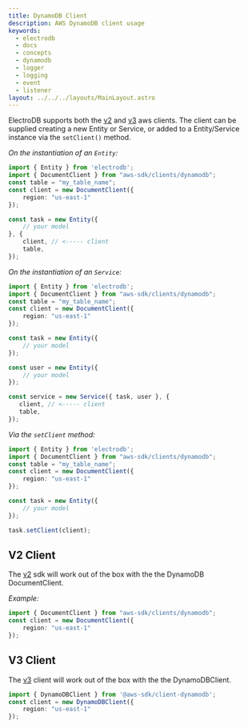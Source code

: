 ```yaml
---
title: DynamoDB Client
description: AWS DynamoDB client usage
keywords:
  - electrodb
  - docs
  - concepts
  - dynamodb
  - logger
  - logging
  - event
  - listener
layout: ../../../layouts/MainLayout.astro
---
```


ElectroDB supports both the [v2](https://www.npmjs.com/package/aws-sdk) and [v3](https://www.npmjs.com/package/@aws-sdk/client-dynamodb) aws clients. The client can be supplied creating a new Entity or Service, or added to a Entity/Service instance via the `setClient()` method.

*On the instantiation of an `Entity`:*
```typescript
import { Entity } from 'electrodb';
import { DocumentClient } from "aws-sdk/clients/dynamodb";
const table = "my_table_name";
const client = new DocumentClient({
    region: "us-east-1"
});

const task = new Entity({
    // your model
}, {
    client, // <----- client
    table,
});
```

*On the instantiation of an `Service`:*
```typescript
import { Entity } from 'electrodb';
import { DocumentClient } from "aws-sdk/clients/dynamodb";
const table = "my_table_name";
const client = new DocumentClient({
    region: "us-east-1"
});

const task = new Entity({
    // your model
});

const user = new Entity({
    // your model
});

const service = new Service({ task, user }, {
   client, // <----- client
   table,
});
```

*Via the `setClient` method:*
```typescript
import { Entity } from 'electrodb';
import { DocumentClient } from "aws-sdk/clients/dynamodb";
const table = "my_table_name";
const client = new DocumentClient({
    region: "us-east-1"
});

const task = new Entity({
    // your model
});

task.setClient(client);
```

## V2 Client
The [v2](https://www.npmjs.com/package/aws-sdk) sdk will work out of the box with the the DynamoDB DocumentClient.

*Example:*
```typescript
import { DocumentClient } from "aws-sdk/clients/dynamodb";
const client = new DocumentClient({
    region: "us-east-1"
});
```

## V3 Client
The [v3](https://www.npmjs.com/package/@aws-sdk/client-dynamodb) client will work out of the box with the the DynamoDBClient.

```typescript
import { DynamoDBClient } from '@aws-sdk/client-dynamodb';
const client = new DynamoDBClient({
    region: "us-east-1"
});
```